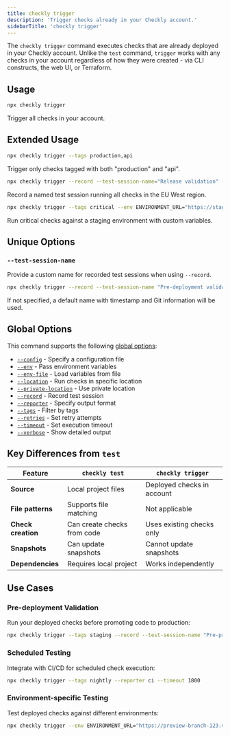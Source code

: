 ```yaml
---
title: checkly trigger
description: 'Trigger checks already in your Checkly account.'
sidebarTitle: 'checkly trigger'
---
```


The `checkly trigger` command executes checks that are already deployed in your Checkly account. Unlike the `test` command, `trigger` works with any checks in your account regardless of how they were created - via CLI constructs, the web UI, or Terraform.

## Usage

```bash Terminal
npx checkly trigger
```

Trigger all checks in your account.

## Extended Usage

```bash Terminal
npx checkly trigger --tags production,api
```
Trigger only checks tagged with both "production" and "api".

```bash Terminal
npx checkly trigger --record --test-session-name="Release validation" --location eu-west-1
```
Record a named test session running all checks in the EU West region.

```bash Terminal
npx checkly trigger --tags critical --env ENVIRONMENT_URL="https://staging.acme.com"
```
Run critical checks against a staging environment with custom variables.

## Unique Options

### `--test-session-name`
Provide a custom name for recorded test sessions when using `--record`.

```bash Terminal
npx checkly trigger --record --test-session-name "Pre-deployment validation"
```

If not specified, a default name with timestamp and Git information will be used.

## Global Options

This command supports the following [global options](/cli-reference/global-options):

- [`--config`](/cli-reference/global-options#config-or-c) - Specify a configuration file
- [`--env`](/cli-reference/global-options#env-keyvalue-or-e) - Pass environment variables
- [`--env-file`](/cli-reference/global-options#env-file) - Load variables from file
- [`--location`](/cli-reference/global-options#location-location-or-l) - Run checks in specific location
- [`--private-location`](/cli-reference/global-options#private-location-private-location-id) - Use private location
- [`--record`](/cli-reference/global-options#record) - Record test session
- [`--reporter`](/cli-reference/global-options#reporter-or-r) - Specify output format
- [`--tags`](/cli-reference/global-options#tags-or-t) - Filter by tags
- [`--retries`](/cli-reference/global-options#retries) - Set retry attempts
- [`--timeout`](/cli-reference/global-options#timeout) - Set execution timeout
- [`--verbose`](/cli-reference/global-options#verbose-or-v) - Show detailed output

## Key Differences from `test`

| Feature | `checkly test` | `checkly trigger` |
|---------|---------------|------------------|
| **Source** | Local project files | Deployed checks in account |
| **File patterns** | Supports file matching | Not applicable |
| **Check creation** | Can create checks from code | Uses existing checks only |
| **Snapshots** | Can update snapshots | Cannot update snapshots |
| **Dependencies** | Requires local project | Works independently |

## Use Cases

### Pre-deployment Validation
Run your deployed checks before promoting code to production:

```bash Terminal
npx checkly trigger --tags staging --record --test-session-name "Pre-prod validation"
```

### Scheduled Testing
Integrate with CI/CD for scheduled check execution:

```bash Terminal
npx checkly trigger --tags nightly --reporter ci --timeout 1800
```

### Environment-specific Testing
Test deployed checks against different environments:

```bash Terminal
npx checkly trigger --env ENVIRONMENT_URL="https://preview-branch-123.vercel.app"
``` 